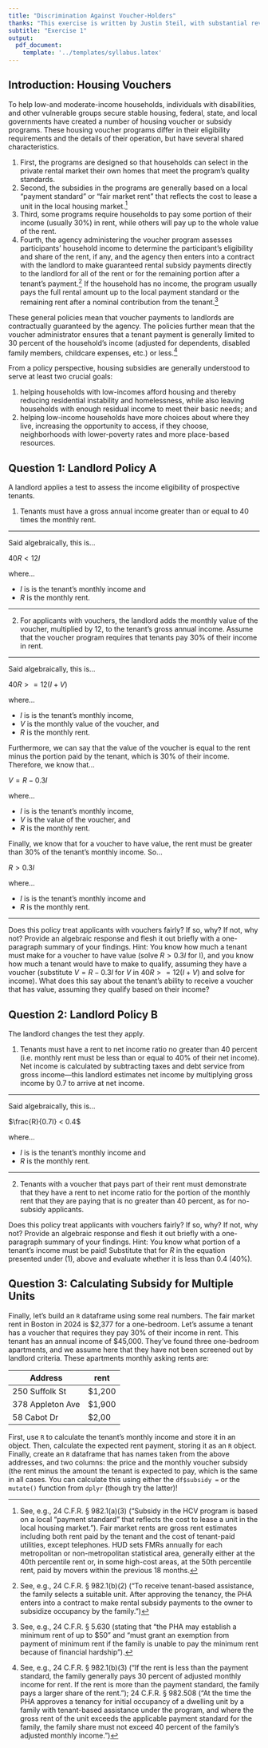 ```yaml
---
title: "Discrimination Against Voucher-Holders"
thanks: "This exercise is written by Justin Steil, with substantial revisions by Eric Robsky Huntley."
subtitle: "Exercise 1"
output: 
  pdf_document: 
    template: '../templates/syllabus.latex'
---
```


## Introduction: Housing Vouchers

To help low-and moderate-income households, individuals with disabilities, and other vulnerable groups secure stable housing, federal, state, and local governments have created a number of housing voucher or subsidy programs. These housing voucher programs differ in their eligibility requirements and the details of their operation, but have several shared characteristics.

1. First, the programs are designed so that households can select in the private rental market their own homes that meet the program’s quality standards.
2. Second, the subsidies in the programs are generally based on a local “payment standard” or “fair market rent” that reflects the cost to lease a unit in the local housing market.^[See, e.g., 24 C.F.R. § 982.1(a)(3) (“Subsidy in the HCV program is based on a local “payment standard” that reflects the cost to lease a unit in the local housing market.”). Fair market rents are gross rent estimates including both rent paid by the tenant and the cost of tenant-paid utilities, except telephones. HUD sets FMRs annually for each metropolitan or non-metropolitan statistical area, generally either at the 40th percentile rent or, in some high-cost areas, at the 50th percentile rent, paid by movers within the previous 18 months.]
3. Third, some programs require households to pay some portion of their income (usually 30%) in rent, while others will pay up to the whole value of the rent.
4. Fourth, the agency administering the voucher program assesses participants’ household income to determine the participant’s eligibility and share of the rent, if any, and the agency then enters into a contract with the landlord to make guaranteed rental subsidy payments directly to the landlord for all of the rent or for the remaining portion after a tenant’s payment.^[See, e.g., 24 C.F.R. § 982.1(b)(2) (“To receive tenant-based assistance, the family selects a suitable unit. After approving the tenancy, the PHA enters into a contract to make rental subsidy payments to the owner to subsidize occupancy by the family.”)] If the household has no income, the program usually pays the full rental amount up to the local payment standard or the remaining rent after a nominal contribution from the tenant.^[See, e.g., 24 C.F.R. § 5.630 (stating that “the PHA may establish a minimum rent of up to $50” and “must grant an exemption from payment of minimum rent if the family is unable to pay the minimum rent because of financial hardship”).]

These general policies mean that voucher payments to landlords are contractually guaranteed by the agency.  The policies further mean that the voucher administrator ensures that a tenant payment is generally limited to 30 percent of the household’s income (adjusted for dependents, disabled family members, childcare expenses, etc.) or less.^[See, e.g., 24 C.F.R. § 982.1(b)(3) (“If the rent is less than the payment standard, the family generally pays 30 percent of adjusted monthly income for rent. If the rent is more than the payment standard, the family pays a larger share of the rent.”); 24 C.F.R. § 982.508 (“At the time the PHA approves a tenancy for initial occupancy of a dwelling unit by a family with tenant-based assistance under the program, and where the gross rent of the unit exceeds the applicable payment standard for the family, the family share must not exceed 40 percent of the family's adjusted monthly income.”)]

From a policy perspective, housing subsidies are generally understood to serve at least two crucial goals:

1. helping households with low-incomes afford housing and thereby reducing residential instability and homelessness, while also leaving households with enough residual income to meet their basic needs; and
2. helping low-income households have more choices about where they live, increasing the opportunity to access, if they choose, neighborhoods with lower-poverty rates and more place-based resources.

## Question 1: Landlord Policy A

A landlord applies a test to assess the income eligibility of prospective tenants.

1. Tenants must have a gross annual income greater than or equal to 40 times the monthly rent.

---

Said algebraically, this is...

$40R < 12I$

where...

+ $I$ is is the tenant's monthly income and 
+ $R$ is the monthly rent.

---

2. For applicants with vouchers, the landlord adds the monthly value of the voucher, multiplied by 12, to the tenant’s gross annual income. Assume that the voucher program requires that tenants pay 30% of their income in rent.

---

Said algebraically, this is...

$40R >= 12(I + V)$

where...

+ $I$ is is the tenant's monthly income,
+ $V$ is the monthly value of the voucher, and 
+ $R$ is the monthly rent.

Furthermore, we can say that the value of the voucher is equal to the rent minus the portion paid by the tenant, which is 30% of their income. Therefore, we know that...

$V = R - 0.3I$

where...

+ $I$ is is the tenant's monthly income,
+ $V$ is the value of the voucher, and 
+ $R$ is the monthly rent.

Finally, we know that for a voucher to have value, the rent must be greater than 30% of the tenant's monthly income. So...

$R > 0.3I$

where...

+ $I$ is is the tenant's monthly income and
+ $R$ is the monthly rent.

---

Does this policy treat applicants with vouchers fairly? If so, why? If not, why not? Provide an algebraic response and flesh it out briefly with a one-paragraph summary of your findings. Hint: You know how much a tenant must make for a voucher to have value (solve $R > 0.3I$ for I), and you know how much a tenant would have to make to qualify, assuming they have a voucher (substitute $V = R - 0.3I$ for $V$ in $40R >= 12(I + V)$ and solve for income). What does this say about the tenant's ability to receive a voucher that has value, assuming they qualify based on their income?

## Question 2: Landlord Policy B

The landlord changes the test they apply. 

1. Tenants must have a rent to net income ratio no greater than 40 percent (i.e. monthly rent must be less than or equal to 40% of their net income). Net income is calculated by subtracting taxes and debt service from gross income---this landlord estimates net income by multiplying gross income by 0.7 to arrive at net income.

---

Said algebraically, this is...

$\frac{R}{0.7I} < 0.4$

where...

+ $I$ is is the tenant's monthly income and 
+ $R$ is the monthly rent.

---


2. Tenants with a voucher that pays part of their rent must demonstrate that they have a rent to net income ratio for the portion of the monthly rent that they are paying that is no greater than 40 percent, as for no-subsidy applicants.

Does this policy treat applicants with vouchers fairly? If so, why? If not, why not? Provide an algebraic response and flesh it out briefly with a one-paragraph summary of your findings. Hint: You know what portion of a tenant's income must be paid! Substitute that for $R$ in the equation presented under (1), above and evaluate whether it is less than 0.4 (40%).

## Question 3: Calculating Subsidy for Multiple Units

Finally, let's build an `R` dataframe using some real numbers. The fair market rent in Boston in 2024 is \$2,377 for a one-bedroom. Let's assume a tenant has a voucher that requires they pay 30% of their income in rent. This tenant has an annual income of \$45,000. They've found three one-bedroom apartments, and we assume here that they have not been screened out by landlord criteria. These apartments monthly asking rents are:

Address | rent
---|---
250 Suffolk St | \$1,200
378 Appleton Ave | \$1,900
58 Cabot Dr | \$2,00

First, use `R` to calculate the tenant's monthly income and store it in an object. Then, calculate the expected rent payment, storing it as an `R` object. Finally, create an `R` dataframe that has names taken from the above addresses, and two columns: the price and the monthly voucher subsidy (the rent minus the amount the tenant is expected to pay, which is the same in all cases. You can calculate this using either the `df$subsidy = ` or the `mutate()` function from `dplyr` (though try the latter)!